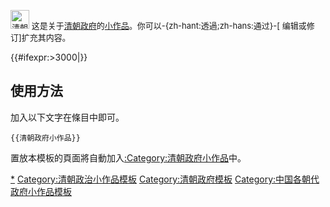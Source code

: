 <noinclude></noinclude><div class="notice metadata" id="stub" style="font-size: small;">[[File:Flag of China (1889–1912).svg|30px|清朝政府]]&nbsp;这是关于[[清朝]][[:Category:清朝政府|政府]]的[[Wikipedia:小作品|小作品]]。你可以-{zh-hant:透過;zh-hans:通过}-<span class="plainlinks">[{{fullurl:{{FULLPAGENAME}}|action=edit}} 编辑或修订]</span>扩充其内容。</div><includeonly>[[Category:清朝政府小作品|{{PAGENAME}}]]{{#ifexpr:{{PAGESIZE:{{FULLPAGENAME}}|R}}>3000|[[Category:字数已超过3000字节的小作品|{{PAGENAME}}]]}}</includeonly><noinclude>

==使用方法==
加入以下文字在條目中即可。<pre>{{清朝政府小作品}}</pre>

置放本模板的頁面將自動加入[[:Category:清朝政府小作品]]中。

[[Category:清朝政府小作品|*]]
[[Category:清朝政治小作品模板]]
[[Category:清朝政府模板]]
[[Category:中国各朝代政府小作品模板]]
</noinclude>